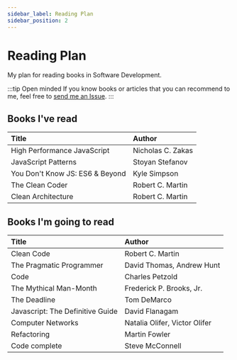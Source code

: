 ```yaml
---
sidebar_label: Reading Plan
sidebar_position: 2
---
```


# Reading Plan

My plan for reading books in Software Development.

:::tip Open minded
If you know books or articles that you can recommend to me, feel free to [send me an Issue](https://github.com/sgromkov/gromkov.me/issues/new).
:::

## Books I've read

| Title | Author |
|:---------|:------|
| High Performance JavaScript | Nicholas C. Zakas |
| JavaScript Patterns | Stoyan Stefanov |
| You Don't Know JS: ES6 & Beyond | Kyle Simpson |
| The Clean Coder | Robert C. Martin |
| Clean Architecture | Robert C. Martin |

## Books I'm going to read

| Title | Author |
|:---------|:------|
| Clean Code | Robert C. Martin |
| The Pragmatic Programmer | David Thomas, Andrew Hunt |
| Code | Charles Petzold |
| The Mythical Man-Month | Frederick P. Brooks, Jr. |
| The Deadline | Tom DeMarco |
| Javascript: The Definitive Guide | David Flanagam |
| Computer Networks | Natalia Olifer, Victor Olifer |
| Refactoring | Martin Fowler |
| Code complete | Steve McConnell |
